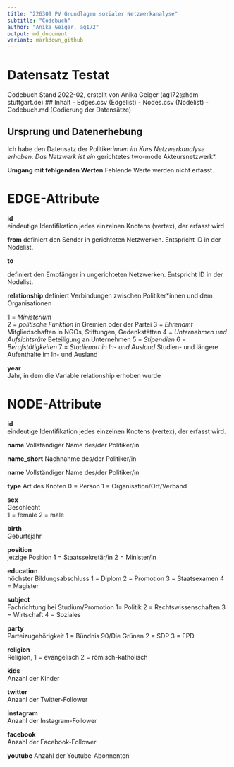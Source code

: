 ---
title: "226309 PV Grundlagen sozialer Netzwerkanalyse"
subtitle: "Codebuch"
author: "Anika Geiger, ag172"
output: md_document
variant: markdown_github
---

# Datensatz Testat #
Codebuch Stand 2022-02,
erstellt von Anika Geiger (ag172@hdm-stuttgart.de)
## Inhalt
- Edges.csv (Edgelist)
- Nodes.csv (Nodelist)
- Codebuch.md (Codierung der Datensätze)

## Ursprung und Datenerhebung
Ich habe den Datensatz der Politiker*innen im Kurs Netzwerkanalyse erhoben.
Das Netzwerk ist ein *gerichtetes two-mode Akteursnetzwerk*. 

**Umgang mit fehlgenden Werten**
  Fehlende Werte werden nicht erfasst.
  

# EDGE-Attribute

**id**  
  eindeutige Identifikation jedes einzelnen Knotens (vertex), der erfasst wird

**from**
  definiert den Sender in gerichteten Netzwerken. Entspricht ID in der Nodelist. 

**to**
  
  definiert den Empfänger in ungerichteten Netzwerken. Entspricht ID in der Nodelist. 

**relationship**
definiert Verbindungen zwischen Politiker*innen und dem Organisationen

1 = *Ministerium*   
2 = *politische Funktion* in Gremien oder der Partei
3 = *Ehrenamt* Mitgliedschaften in NGOs, Stiftungen, Gedenkstätten
4 = *Unternehmen und Aufsichtsräte* Beteiligung an Unternehmen
5 = *Stipendien*
6 = *Berufstätigkeiten*
7 = *Studienort in In- und Ausland* Studien- und längere Aufenthalte im In- und Ausland

**year**  
Jahr, in dem die Variable relationship erhoben wurde


# NODE-Attribute  
  
**id**  
eindeutige Identifikation jedes einzelnen Knotens (vertex), der erfasst wird.  

**name**
Vollständiger Name  des/der Politiker/in 

**name_short**
Nachnahme des/der Politiker/in 

**name**
Vollständiger Name  des/der Politiker/in 

**type**
Art des Knoten 
0 = Person
1 = Organisation/Ort/Verband

**sex**    
Geschlecht  
1 = female 
2 = male  
  
**birth**    
Geburtsjahr

**position**  
jetzige Position
1 = Staatssekretär/in
2 = Minister/in 

**education**  
höchster Bildungsabschluss
1 = Diplom
2 = Promotion
3 = Staatsexamen
4 = Magister 

**subject**   
Fachrichtung bei Studium/Promotion
1= Politik
2 = Rechtswissenschaften
3 = Wirtschaft
4 = Soziales 

**party**   
Parteizugehörigkeit
1 = Bündnis 90/Die Grünen
2 = SDP
3 = FPD

**religion**    
Religion, 
1 = evangelisch
2 = römisch-katholisch
  
**kids**    
Anzahl der Kinder

**twitter**  
Anzahl der Twitter-Follower
  
**instagram**    
Anzahl der Instagram-Follower

**facebook**  
Anzahl der Facebook-Follower

**youtube** 
Anzahl der Youtube-Abonnenten 

##
